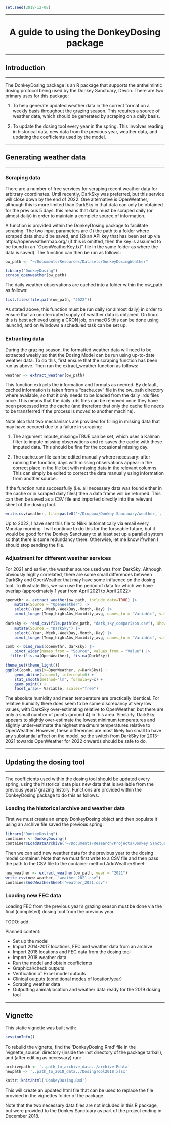 ```r
set.seed(2018-12-08)
```

---

<center> <h1>A guide to using the DonkeyDosing package</h1> </center> 

---

## Introduction

---

The DonkeyDosing package is an R package that supports the anthelmintic dosing protocol being used by the Donkey Sanctuary, Devon.  There are two primary uses for this package:

1.  To help generate updated weather data in the correct format on a weekly basis throughout the grazing season.  This requires a source of weather data, which should be generated by scraping on a daily basis.

1.  To update the dosing tool every year in the spring.  This involves reading in historical data, new data from the previous year, weather data, and updating the coefficients used by the model.


---

## Generating weather data

---

### Scraping data

There are a number of free services for scraping recent weather data for arbitrary coordinates. Until recently, DarkSky was preferred, but this service will close down by the end of 2022. One alternative is OpenWeather, although this is more limited than DarkSky in that data can only be obtained for the previous 5 days: this means that data must be scraped daily (or almost daily) in order to maintain a complete source of information.

A function is provided within the DonkeyDosing package to facilitate scraping.  The two input parameters are (1) the path to a folder where scraped data should be saved, and (2) an API key that has been set up via https://openweathermap.org/ (if this is omitted, then the key is assumed to be found in an "OpenWeatherKey.txt" file in the same folder as where the data is saved). The function can then be run as follows:

```r
ow_path <- "~/Documents/Resources/Datasets/DonkeyDosingWeather"

library("DonkeyDosing")
scrape_openweather(ow_path)
```

The daily weather observations are cached into a folder within the ow_path as follows:

```r
list.files(file.path(ow_path, "2022"))
```

As stated above, this function must be run daily (or almost daily) in order to ensure that an uninterrupted supply of weather data is obtained.  On linux this is best achieved using a CRON job, on macOS this can be done using launchd, and on Windows a scheduled task can be set up.

### Extracting data

During the grazing season, the formatted weather data will need to be extracted weekly so that the Dosing Model can be run using up-to-date weather data.  To do this, first ensure that the scraping function has been run as above.  Then run the extract_weather function as follows:

```r
weather <- extract_weather(ow_path)
```

This function extracts the information and formats as needed.  By default, cached information is taken from a "cache.csv" file in the ow_path directory where available, so that it only needs to be loaded from the daily .rds files once.  This means that the daily .rds files can be removed once they have been processed into the cache (and therefore that only the cache file needs to be transferred if the process is moved to another machine).

Note also that two mechanisms are provided for filling in missing data that may have occured due to a failure in scraping:

1.  The argument impute_missing=TRUE can be set, which uses a Kalman filter to impute missing observations and re-saves the cache with these imputed data.  This should be fine for the occasional missing day.

1.  The cache.csv file can be edited manually where necessary:  after running the function, days with missing observations appear in the correct place in the file but with missing data in the relevant columns.  This can simply be edited to correct the data manually using information from another source.

If the function runs successfully (i.e. all necessary data was found either in the cache or in scraped daily files) then a data frame will be returned.  This can then be saved as a CSV file and imported directly into the relevant sheet of the dosing tool.

```r
write.csv(weather, file=paste0('~/Dropbox/Donkey Sanctuary/weather_', format(Sys.Date(), "%Y"), '.csv'), row.names=FALSE)
```

Up to 2022, I have sent this file to Nikki automatically via email every Monday morning.  I will continue to do this for the forseable future, but it would be good for the Donkey Sanctuary to at least set up a parallel system so that there is some redundancy there.  Otherwise, let me know if/when I should stop sending the file.

### Adjustment for different weather services

For 2021 and earlier, the weather source used was from DarkSky.  Although obviously highly correlated, there are some small differences between DarkSky and OpenWeather that may have some influence on the dosing tool.  To illustrate this, we can use the period of data for which we have overlap (approximately 1 year from April 2021 to April 2022):

```r
openwthr <- extract_weather(ow_path, include_date=TRUE) |>
	mutate(Source = "OpenWeather") |>
	select(-Year,-Week,-WeekDay,-Month,-Day) |>
	pivot_longer(Temp_high:Abs_Humidity_avg, names_to = "Variable", values_to = "Value")
	
darksky <- read_csv(file.path(ow_path, "dark_sky_comparison.csv"), show_col_types = FALSE) |>
	mutate(Source = "DarkSky") |>
	select(-Year,-Week,-WeekDay,-Month,-Day) |>
	pivot_longer(Temp_high:Abs_Humidity_avg, names_to = "Variable", values_to = "Value")

comb <- bind_rows(openwthr, darksky) |>
	pivot_wider(names_from = "Source", values_from = "Value") |> 
  filter(!is.na(OpenWeather), !is.na(DarkSky))

theme_set(theme_light())
ggplot(comb, aes(x=OpenWeather, y=DarkSky)) +
	geom_abline(slope=1, intercept=0) +
	stat_smooth(method="lm", formula=y~x) +
	geom_point() +
	facet_wrap(~ Variable, scales="free")
```

The absolute humidity and mean temperature are practically identical. For relative humidity there does seem to be some discrepancy at very low values, with DarkSky over-estimating relative to OpenWeather, but there are only a small number of points (around 4) in this area.  Similarly, DarkSky appears to slightly over-estimate the lowest minimum temperatures and slightly under-estimate the highest maximum temperatures relative to OpenWeather.  However, these differences are most likely too small to have any substantial affect on the model, so the switch from DarkSky for 2013-2021 towards OpenWeather for 2022 onwards should be safe to do.


---

## Updating the dosing tool

---

The coefficients used within the dosing tool should be updated every spring, using the historical data plus new data that is available from the previous years' grazing history.  Functions are provided within the DonkeyDosing package to do this as follows.

### Loading the historical archive and weather data

First we must create an empty DonkeyDosing object and then populate it using an archive file saved the previous spring:

```r
library("DonkeyDosing")
container <- DonkeyDosing()
container$LoadDataArchive('~/Documents/Research/Projects/Donkey Sanctuary 2/2022/data_2013_2020.Rdata')
```

Then we can add new weather data for the previous year to the dosing model container.  Note that we must first write to a CSV file and then pass the path to the CSV file to the container method AddWeatherSheet:

```r
new_weather <- extract_weather(ow_path, year = "2021")
write_csv(new_weather, "weather_2021.csv")
container$AddWeatherSheet("weather_2021.csv")
```

### Loading new FEC data

Loading FEC from the previous year's grazing season must be done via the final (completed) dosing tool from the previous year.


TODO: add 


Planned content:

- Set up the model
- Import 2014-2017 locations, FEC and weather data from an archive
- Import 2018 locations and FEC data from the dosing tool
- Import 2018 weather data
- Run the model and obtain coefficients
- Graphical/check outputs
- Verification of Excel model outputs
- Clinical outputs (conditional modes of location/year)
- Scraping weather data
- Outputting animal/location and weather data ready for the 2019 dosing tool

---

## Vignette

This static vignette was built with:

```r
sessionInfo()
```

To rebuild the vignette, find the 'DonkeyDosing.Rmd' file in the 'vignette_source' directory (inside the inst directory of the package tarball), and (after editing as necessary) run:

```r
archivepath <- '..path_to_archive_data../archive.Rdata'
newpath <- '..path_to_2018_data../DosingTool2018.xlsx'

knitr::knit2html('DonkeyDosing.Rmd')
```

This will create an updated html file that can be used to replace the file provided in the vignettes folder of the package.

Note that the two necessary data files are not included in this R package, but were provided to the Donkey Sanctuary as part of the project ending in December 2018.
